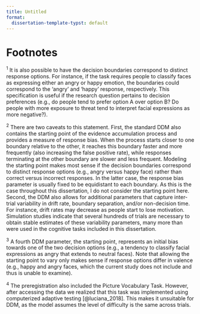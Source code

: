 ```yaml
---
title: Untitled
format:
  dissertation-template-typst: default
---
```



```{=typst}
#pagebreak(
  to: "odd"
)
```

```{=typst}
#show: article.with(
  chapter: "Footnotes",
  chtitle: "Footnotes"
)
```

# Footnotes

^1^ It is also possible to have the decision boundaries correspond to distinct response options. For instance, if the task requires people to classify faces as expressing either an angry or happy emotion, the boundaries could correspond to the 'angry' and 'happy' response, respectively. This specification is useful if the research question pertains to decision preferences (e.g., do people tend to prefer option A over option B? Do people with more exposure to threat tend to interpret facial expressions as more negative?).

^2^ There are two caveats to this statement. First, the standard DDM also contains the starting point of the evidence accumulation process and provides a measure of response bias. When the process starts closer to one boundary relative to the other, it reaches this boundary faster and more frequently (also increasing the false positive rate), while responses terminating at the other boundary are slower and less frequent. Modeling the starting point makes most sense if the decision boundaries correspond to distinct response options (e.g., angry versus happy face) rather than correct versus incorrect responses. In the latter case, the response bias parameter is usually fixed to be equidistant to each boundary. As this is the case throughout this dissertation, I do not consider the starting point here. Second, the DDM also allows for additional parameters that capture inter-trial variability in drift rate, boundary separation, and/or non-decision time. For instance, drift rates may decrease as people start to lose motivation. Simulation studies indicate that several hundreds of trials are necessary to obtain stable estimates of these variability parameters, many more than were used in the cognitive tasks included in this dissertation.

^3^ A fourth DDM parameter, the starting point, represents an initial bias towards one of the two decision options (e.g., a tendency to classify facial expressions as angry that extends to neutral faces). Note that allowing the starting point to vary only makes sense if response options differ in valence (e.g., happy and angry faces, which the current study does not include and thus is unable to examine).

^4^ The preregistration also included the Picture Vocabulary Task. However, after accessing the data we realized that this task was implemented using computerized adaptive testing [@luciana_2018]. This makes it unsuitable for DDM, as the model assumes the level of difficulty is the same across trials.

```{=typst}
#pagebreak()
```